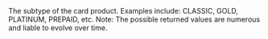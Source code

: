 <ResponseField name="SubType" type="string" >    
The subtype of the card product. Examples include: CLASSIC, GOLD, PLATINUM, PREPAID, etc.   
Note: The possible returned values are numerous and liable to evolve over time. 
</ResponseField>